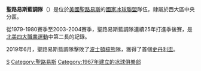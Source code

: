 {{update|time=2013-12-05T16:17:06+00:00}}
{{noteTA|G1=地名}}
{{NHL team |
   color1 = #FFBF00|
   color2 = #00519B|
   name = 聖路易斯藍調隊|
    chinese_name = Saint Louis Blues|
   logo = [[File:StLouisBlues.gif|File:StLouisBlues.gif]] |
   conference = [[西部聯盟_(NHL)|西大區]]|
   division = [[中央分區|中央分區]] |
   founded = 1967年 |
   arena = Enterprise Center|
   city = [[美國|美國]][[密蘇里州|密蘇里州]][[圣路易斯_(密苏里州)|聖路易斯]] |
   colors = 藍、深藍、金|
   manager = Doug Armstrong|
   coach = Craig Berube|
   captain = Alex Pietrangelo|
   owner = SLB Acquisition Holdings LLC|
   championships = 1次<br>[[2019年|2019年]] |
 }}

'''聖路易斯藍調隊'''（'''{{lang|en|Saint Louis Blues}}'''）是位於[[美國|美國]][[圣路易斯_(密苏里州)|聖路易斯]]的[[國家冰球聯盟|國家冰球聯盟]]隊伍，隸屬於西大區中央分區。

從1979-1980賽季至2003-2004賽季，聖路易斯藍調隊連續25年打進季後賽，是[[北美四大職業運動|北美四大職業運動]]中第二長的記錄。

2019年6月，聖路易斯藍調隊擊敗了[[波士頓棕熊|波士頓棕熊]]隊，獲得了首個[[史丹利盃|史丹利盃]]。

{{NHL}}

[[Category:國家冰球聯盟球隊|S]]
[[Category:聖路易斯|Category:聖路易斯]]
[[Category:1967年建立的冰球俱樂部|Category:1967年建立的冰球俱樂部]]